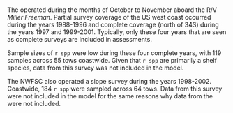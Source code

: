 ### \acrlong{s-aslope}


The \gls{s-aslope} operated during the months of October to November aboard the R/V _Miller Freeman_.
Partial survey coverage of the US west coast occurred during the years 1988-1996 and complete coverage (north of 34\textdegree 30\textquotesingle S) during the years 1997 and 1999-2001.
Typically, only these four years that are seen as complete surveys are included in assessments.

Sample sizes of `r spp` were low during these four complete years, with 119 samples across
55 tows coastwide. Given that `r spp` are primarily a shelf species, data from this
survey was not included in the model. 

The NWFSC also operated a slope survey during the years 1998-2002. Coastwide, 184
`r spp` were sampled across 64 tows. Data from this survey were not included in
the model for the same reasons why data from the \gls{s-aslope} were not included. 
